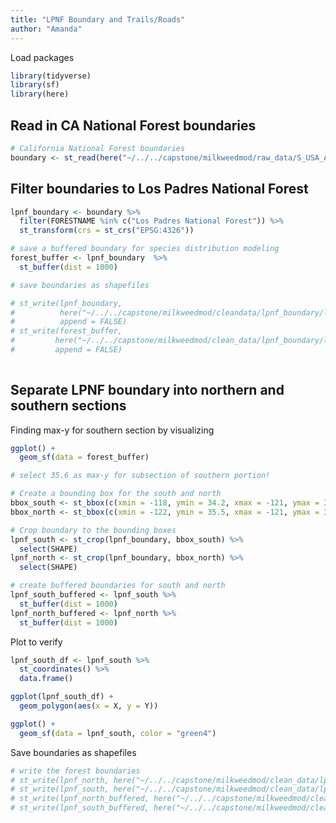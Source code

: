 ```yaml
---
title: "LPNF Boundary and Trails/Roads"
author: "Amanda"
---
```


Load packages
```r
library(tidyverse)
library(sf)
library(here)
```

## Read in CA National Forest boundaries
```r
# California National Forest boundaries
boundary <- st_read(here("~/../../capstone/milkweedmod/raw_data/S_USA_AdministrativeForest.gdb/"))
```

## Filter boundaries to Los Padres National Forest
```r
lpnf_boundary <- boundary %>% 
  filter(FORESTNAME %in% c("Los Padres National Forest")) %>%
  st_transform(crs = st_crs("EPSG:4326"))

# save a buffered boundary for species distribution modeling
forest_buffer <- lpnf_boundary  %>%
  st_buffer(dist = 1000)

# save boundaries as shapefiles

# st_write(lpnf_boundary,
#          here("~/../../capstone/milkweedmod/cleandata/lpnf_boundary/lpnf_boundary/lpnf_boundary.shp"),
#          append = FALSE)
# st_write(forest_buffer,
#         here("~/../../capstone/milkweedmod/clean_data/lpnf_boundary/lpnf_boundary_buffered/lpnf_boundary_buffered.shp"),
#         append = FALSE)
 
```

## Separate LPNF boundary into northern and southern sections

Finding max-y for southern section by visualizing
```r
ggplot() +
  geom_sf(data = forest_buffer)

# select 35.6 as max-y for subsection of southern portion! 
```

```r
# Create a bounding box for the south and north
bbox_south <- st_bbox(c(xmin = -118, ymin = 34.2, xmax = -121, ymax = 35.5),  crs = st_crs(4326))
bbox_north <- st_bbox(c(xmin = -122, ymin = 35.5, xmax = -121, ymax = 36.5),  crs = st_crs(4326))

# Crop boundary to the bounding boxes
lpnf_south <- st_crop(lpnf_boundary, bbox_south) %>%
  select(SHAPE)
lpnf_north <- st_crop(lpnf_boundary, bbox_north) %>% 
  select(SHAPE)

# create buffered boundaries for south and north
lpnf_south_buffered <- lpnf_south %>%
  st_buffer(dist = 1000)
lpnf_north_buffered <- lpnf_north %>%
  st_buffer(dist = 1000)
```

Plot to verify 
```r
lpnf_south_df <- lpnf_south %>%
  st_coordinates() %>%
  data.frame()

ggplot(lpnf_south_df) +
  geom_polygon(aes(x = X, y = Y))

ggplot() +
  geom_sf(data = lpnf_south, color = "green4")
```

Save boundaries as shapefiles
```r
# write the forest boundaries
# st_write(lpnf_north, here("~/../../capstone/milkweedmod/clean_data/lpnf_boundary/lpnf_boundary_north/lpnf_boundary_north.shp"), append = FALSE)
# st_write(lpnf_south, here("~/../../capstone/milkweedmod/clean_data/lpnf_boundary/lpnf_boundary_south/lpnf_boundary_south.shp"), append = FALSE)
# st_write(lpnf_north_buffered, here("~/../../capstone/milkweedmod/clean_data/lpnf_boundary/lpnf_boundary_north_buffered/lpnf_boundary_north_buffered.shp"), append = FALSE)
# st_write(lpnf_south_buffered, here("~/../../capstone/milkweedmod/clean_data/lpnf_boundary/lpnf_boundary_south_buffered/lpnf_boundary_south_buffered.shp"), append = FALSE)
```


